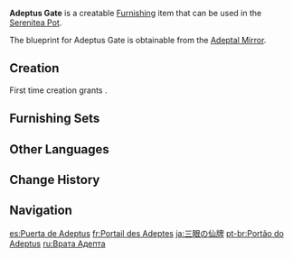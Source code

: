 {{Furnishing Infobox
|id             = 371201
|image          = Item Adeptus Gate.png
|category       = Courtyard
|subcategory    = Courtyard Wall
|quality        = 4
|adeptal_energy = 90
|load           = 95
|reduced_load   = 71
|description    = A building that was known of old as the "Adeptus Gate," and which is often placed at the entrance to cities and towns. Though it does not actually block anything, it does serve to deter monsters nonetheless.<br>It is said that the very first Adeptus Gates were set up by [[Rex Lapis]] himself with the combined power of the various [[adepti]], with the three-layered roof representing the "illumination" of the adepti.<br>The people of [[Liyue]] mostly hold firmly to such beliefs, save for [[Zhongli|a certain consultant]] from [[Wangsheng Funeral Parlor]], who will insist that it was the [[Millelith]] guarding the gate who truly struck fear into the monsters' hearts.
|mention        = Adeptus;Morax;Zhongli;Millelith
|blueprint      = Adeptal Mirror
|adeptal mirror = 3
|source1        = 
}}
'''Adeptus Gate''' is a creatable [[Furnishing]] item that can be used in the [[Serenitea Pot]].

The blueprint for Adeptus Gate is obtainable from the [[Adeptal Mirror]].

==Creation==
First time creation grants {{Item|Trust|24|x=90}}.
{{Recipe
|type = Creation
|time = 16h
|Pine Wood = 8
|Sandbearer Wood = 8
|White Iron Chunk = 8
|sort = Pine Wood;Sandbearer Wood;White Iron Chunk
}}

==Furnishing Sets==
{{Craft Usage|type=Furnishing Set}}

==Other Languages==
{{Other Languages
|en      = Adeptus Gate
|zhs     = 三眼守仙牌
|zhs_rm  = Sān Yǎn Shǒu Xiān Pái
|zht     = 三眼守仙牌
|zht_rm  = Sān Yǎn Shǒu Xiān Pái
|zh_tl   = Three-Eyed Adeptus Tablet
|ja      = 三眼の仙牌
|ja_rm   = Sangan no Senpai{{Assumed}}
|ja_tl   = Three-Eyed Adeptus Tile
|ko      = 삼안의 선패
|ko_rm   = Sam'an-ui Seonpae
|ko_tl   = Three-Eyed Adeptus Tablet
|es      = Puerta de Adeptus
|es_tl   = Adeptus' Gate
|fr      = Portail des Adeptes
|fr_tl   = Portal of Adepti
|ru      = Врата Адепта
|ru_tl   = Adeptus' Gate
|th      = ศิลาเซียนคุ้มกันสามตา
|th_rm   = Sila Sian Khumkan Samta
|th_tl   = Three-Eyed Adeptus Guard Stone
|vi      = {{tt|Tam Nhãn Thủ Tiên Bài|三眼守仙牌}}
|vi_tl   = Three-Eyed Adeptus Tablet{{Sino|vi}}
|de      = Adeptentor
|de_tl   = Adeptus Gate
|id      = Gerbang Adeptus
|id_tl   = Adeptus Gate
|pt      = Portão do Adeptus
|pt_tl   = Adeptus' Gate
|tr      = Adeptus Geçidi
|tr_tl   = 
|it      = Porta dell'Adeptus
|it_tl   = 
}}

==Change History==
{{Change History|1.5}}

==Navigation==
{{Furnishing Navbox|exterior}}

[[es:Puerta de Adeptus]]
[[fr:Portail des Adeptes]]
[[ja:三眼の仙牌]]
[[pt-br:Portão do Adeptus]]
[[ru:Врата Адепта]]